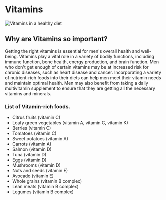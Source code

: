 # Vitamins

![Vitamins in a healthy diet](/diet/vitamins.png)

## Why are Vitamins so important?

Getting the right vitamins is essential for men's overall health and well-being. Vitamins play a vital role in a variety of bodily functions, including immune function, bone health, energy production, and brain function. Men who don't get enough of certain vitamins may be at increased risk for chronic diseases, such as heart disease and cancer. Incorporating a variety of nutrient-rich foods into their diets can help men meet their vitamin needs and maintain optimal health. Men may also benefit from taking a daily multivitamin supplement to ensure that they are getting all the necessary vitamins and minerals.

### List of Vitamin-rich foods.

- Citrus fruits (vitamin C)
- Leafy green vegetables (vitamin A, vitamin C, vitamin K)
- Berries (vitamin C)
- Tomatoes (vitamin C)
- Sweet potatoes (vitamin A)
- Carrots (vitamin A)
- Salmon (vitamin D)
- Tuna (vitamin D)
- Eggs (vitamin D)
- Mushrooms (vitamin D)
- Nuts and seeds (vitamin E)
- Avocado (vitamin E)
- Whole grains (vitamin B complex)
- Lean meats (vitamin B complex)
- Legumes (vitamin B complex)